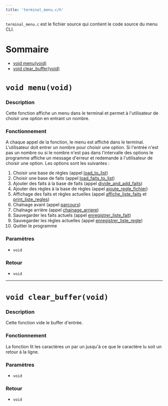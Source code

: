 ```yaml
---
title: 'terminal_menu.c/h'
---
```


`terminal_menu.c` est le fichier source qui contient le code source du menu CLI.

# Sommaire

- [void menu(void)](#void-menu-void)
- [void clear_buffer(void)](#void-clear-buffer-void)

# `void menu(void)`

### Description
Cette fonction affiche un menu dans le terminal et permet à l'utilisateur de choisir une option en entrant un nombre.

### Fonctionnement
A chaque appel de la fonction, le menu est affiché dans le terminal. L'utilisateur doit entrer un nombre pour choisir une option. Si l'entrée n'est pas un nombre ou si le nombre n'est pas dans l'intervalle des options le programme affiche un message d'erreur et redemande à l'utilisateur de choisir une option.
Les options sont les suivantes :
1. Choisir une base de règles (appel [load_to_list](save#void-load-to-list-char-filename-liste-regles-liste))
2. Choisir une base de faits (appel [load_faits_to_list](save#void-load-faits-to-list-char-filename-liste-faits-liste))
3. Ajouter des faits à la base de faits (appel [divide_and_add_faits](save#void-divide-and-add-faits-liste-faits-liste-liste-faits-nouveaux-faits-char-faits))
4. Ajouter des règles à la base de règles (appel [ajoute_regle_fichier](save#void-ajoute-fait-fichier-char-fait-file-file))
5. Affichage des faits et règles actuelles (appel [affiche_liste_faits](traitement#void-affiche-liste-faits-liste-faits-liste) et [print_liste_regles](traitement#void-print-liste-regles-liste-regles-liste))
6. Chaînage avant (appel [parcours](forward#int-parcours-liste-faits-faits-liste-regles-regles-liste-reponses-reponses))
7. Chaînage arrière (appel [chainage_arriere](backwards#bool-chainage-arriere-char-but-liste-regles-base-de-regles-liste-faits-base-de-faits-liste-faits-base-de-faits-manquants))
8. Sauvegarder les faits actuels (appel [enregistrer_liste_fait](save#void-enregistrer-liste-fait-liste-faits-nouveaux-faits-char-filename))
9. Sauvegarder les règles actuelles (appel [enregistrer_liste_regle](save#void-enregistrer-liste-regle-liste-regles-nouvelles-regles-char-filename))
10. Quitter le programme

### Paramètres

- `void`

### Retour

- `void`

---

# `void clear_buffer(void)`

### Description
Cette fonction vide le buffer d'entrée.

### Fonctionnement
La fonction lit les caractères un par un jusqu'à ce que le caractère lu soit un retour à la ligne.

### Paramètres

- `void`

### Retour

- `void`
